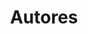 ---
title: "Autores"
description: "Learn about the authors behind the Astro News."
blocks:
  - name: "HEADER"
    title: "Lista de Autores"
    description: "List of authors of the Astro News."
  - name: "ATTENTION"
    description: "These names and images are not real. The images are from Unsplash, used in this project to show how to add authors to articles."
---